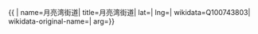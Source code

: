 {{ {{{1|PRC admin/showdata}}}|
name=月亮湾街道|
title=月亮湾街道|
lat=|
lng=|
wikidata=Q100743803|
wikidata-original-name=|
arg={{{arg|}}}}}